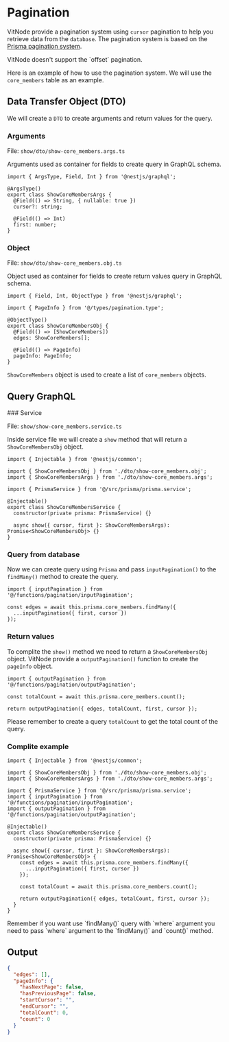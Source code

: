# Pagination

VitNode provide a pagination system using `cursor` pagination to help you retrieve data from the `database`. The pagination system is based on the [Prisma pagination system](https://www.prisma.io/docs/concepts/components/prisma-client/pagination).


<Callout type="warning" emoji="⚠️">
  VitNode doesn't support the `offset` pagination.
</Callout>

Here is an example of how to use the pagination system. We will use the `core_members` table as an example.

## Data Transfer Object (DTO)

We will create a `DTO` to create arguments and return values for the query.


<Steps>

### Arguments

File: `show/dto/show-core_members.args.ts`

Arguments used as container for fields to create query in GraphQL schema.

```tsx
import { ArgsType, Field, Int } from '@nestjs/graphql';

@ArgsType()
export class ShowCoreMembersArgs {
  @Field(() => String, { nullable: true })
  cursor?: string;

  @Field(() => Int)
  first: number;
}
```

### Object

File: `show/dto/show-core_members.obj.ts`

Object used as container for fields to create return values query in GraphQL schema.

```tsx
import { Field, Int, ObjectType } from '@nestjs/graphql';

import { PageInfo } from '@/types/pagination.type';

@ObjectType()
export class ShowCoreMembersObj {
  @Field(() => [ShowCoreMembers])
  edges: ShowCoreMembers[];

  @Field(() => PageInfo)
  pageInfo: PageInfo;
}
```

`ShowCoreMembers` object is used to create a list of `core_members` objects.

</Steps>

## Query GraphQL

<Steps>
### Service

File: `show/show-core_members.service.ts`

Inside service file we will create a `show` method that will return a `ShowCoreMembersObj` object.

```tsx
import { Injectable } from '@nestjs/common';

import { ShowCoreMembersObj } from './dto/show-core_members.obj';
import { ShowCoreMembersArgs } from './dto/show-core_members.args';

import { PrismaService } from '@/src/prisma/prisma.service';

@Injectable()
export class ShowCoreMembersService {
  constructor(private prisma: PrismaService) {}

  async show({ cursor, first }: ShowCoreMembersArgs): Promise<ShowCoreMembersObj> {}
}
```

### Query from database

Now we can create query using `Prisma` and pass `inputPagination()` to the `findMany()` method to create the query.

```tsx
import { inputPagination } from '@/functions/pagination/inputPagination';

const edges = await this.prisma.core_members.findMany({
  ...inputPagination({ first, cursor })
});
```

### Return values

To complite the `show()` method we need to return a `ShowCoreMembersObj` object. VitNode provide a `outputPagination()` function to create the `pageInfo` object.

```tsx
import { outputPagination } from '@/functions/pagination/outputPagination';

const totalCount = await this.prisma.core_members.count();

return outputPagination({ edges, totalCount, first, cursor });
```

Please remember to create a query `totalCount` to get the total count of the query.

### Complite example

```tsx
import { Injectable } from '@nestjs/common';

import { ShowCoreMembersObj } from './dto/show-core_members.obj';
import { ShowCoreMembersArgs } from './dto/show-core_members.args';

import { PrismaService } from '@/src/prisma/prisma.service';
import { inputPagination } from '@/functions/pagination/inputPagination';
import { outputPagination } from '@/functions/pagination/outputPagination';

@Injectable()
export class ShowCoreMembersService {
  constructor(private prisma: PrismaService) {}

  async show({ cursor, first }: ShowCoreMembersArgs): Promise<ShowCoreMembersObj> {
    const edges = await this.prisma.core_members.findMany({
      ...inputPagination({ first, cursor })
    });

    const totalCount = await this.prisma.core_members.count();

    return outputPagination({ edges, totalCount, first, cursor });
  }
}
```

</Steps>

<Callout type="info" emoji="ℹ️">
  Remember if you want use `findMany()` query with `where` argument you need to pass `where`
  argument to the `findMany()` and `count()` method.
</Callout>

## Output

```JSON
{
  "edges": [],
  "pageInfo": {
    "hasNextPage": false,
    "hasPreviousPage": false,
    "startCursor": "",
    "endCursor": "",
    "totalCount": 0,
    "count": 0
  }
}
```
